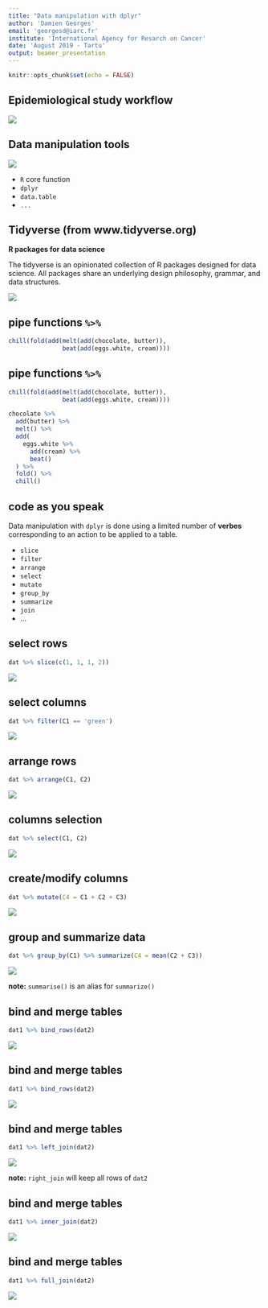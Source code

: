 ---
title: "Data manipulation with dplyr"
author: 'Damien Georges'
email: 'georgesd@iarc.fr'
institute: 'International Agency for Resarch on Cancer'
date: 'August 2019 - Tartu'
output: beamer_presentation
---

```{r setup, include=FALSE}
knitr::opts_chunk$set(echo = FALSE)
```

## Epidemiological study workflow

![](figs/data_workflow_3.jpg)

## Data manipulation tools {.build}

![](figs/cisors.png)

- `R` core function
- `dplyr`
- `data.table`
- `...`

## Tidyverse (from www.tidyverse.org)

<!-- \begin{columns} -->
<!-- \begin{column}{0.48\textwidth} -->
<!-- \begin{minipage}[c][0.9\textheight][c]{\linewidth} -->
<!--   \centering -->
<!--   \includegraphics[width=0.8\linewidth]{figs/tidyverse.png} -->
<!-- \end{minipage} -->
<!-- \end{column} -->
<!-- \begin{column}{0.48\textwidth} -->
<!-- \textbf{R packages for data science} -->

<!-- The tidyverse is an opinionated collection of R packages designed for data science. All packages share an underlying design philosophy, grammar, and data structures. -->
<!-- \end{column} -->
<!-- \end{columns} -->


**R packages for data science**

The tidyverse is an opinionated collection of R packages designed for data science. All packages share an underlying design philosophy, grammar, and data structures.

<!-- \begin{minipage}[c][0.9\textheight][c]{\linewidth} -->
<!--   \centering -->
<!--   \includegraphics[width=0.7\linewidth]{figs/tidyverse.png} -->
<!-- \end{minipage} -->

![](figs/tidyverse.png)



## pipe functions `%>%` {.build}



```{r eval=FALSE, echo=TRUE}
chill(fold(add(melt(add(chocolate, butter)),
               beat(add(eggs.white, cream))))
```

## pipe functions `%>%` {.build}

```{r eval=FALSE, echo=TRUE}
chill(fold(add(melt(add(chocolate, butter)),
               beat(add(eggs.white, cream))))
```

```{r eval=FALSE, echo=TRUE}
chocolate %>%
  add(butter) %>%
  melt() %>%
  add(
    eggs.white %>%
      add(cream) %>%
      beat()
  ) %>%
  fold() %>%
  chill()
```

## code as you speak

Data manipulation with `dplyr` is done using a limited number of **verbes** corresponding to an 
action to be applied to a table.

- `slice`
- `filter`
- `arrange`
- `select`
- `mutate`
- `group_by`
- `summarize`
- `join`
- ...


## select rows

```{r eval=FALSE, echo=TRUE}
dat %>% slice(c(1, 1, 1, 2))
```

![](figs/slice.png)

## select columns

```{r eval=FALSE, echo=TRUE}
dat %>% filter(C1 == 'green')
```

![](figs/filter.png)

## arrange rows

```{r eval=FALSE, echo=TRUE}
dat %>% arrange(C1, C2)
```

![](figs/arrange.png)


## columns selection

```{r eval=FALSE, echo=TRUE}
dat %>% select(C1, C2)
```

![](figs/select.png)

## create/modify columns

```{r eval=FALSE, echo=TRUE}
dat %>% mutate(C4 = C1 + C2 + C3)
```

![](figs/mutate.png)

## group and summarize data

```{r eval=FALSE, echo=TRUE}
dat %>% group_by(C1) %>% summarize(C4 = mean(C2 + C3))
```

![](figs/group_by2.png)

**note:** `summarise()` is an alias for `summarize()`

## bind and merge tables

```{r eval=FALSE, echo=TRUE}
dat1 %>% bind_rows(dat2)
```

![](figs/bind_rows_s.png)


## bind and merge tables

```{r eval=FALSE, echo=TRUE}
dat1 %>% bind_rows(dat2)
```

![](figs/bind_rows2.png)

## bind and merge tables

```{r eval=FALSE, echo=TRUE}
dat1 %>% left_join(dat2)
```


![](figs/left_join2.png)

**note:** `right_join` will keep all rows of `dat2`

## bind and merge tables

```{r eval=FALSE, echo=TRUE}
dat1 %>% inner_join(dat2)
```


![](figs/inner_join2.png)

## bind and merge tables

```{r eval=FALSE, echo=TRUE}
dat1 %>% full_join(dat2)
```

![](figs/full_join2.png)
